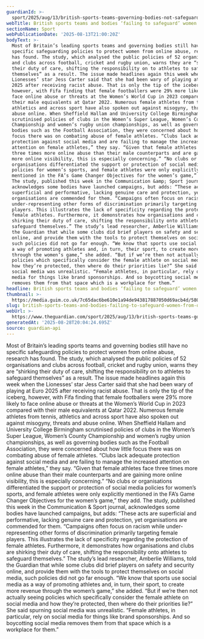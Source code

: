 ```yaml
---
guardianId: >-
  sport/2025/aug/13/british-sports-teams-governing-bodies-not-safeguarding-women-online-abuse-study
webTitle: British sports teams and bodies ‘failing to safeguard’ women from online abuse
sectionName: Sport
webPublicationDate: '2025-08-13T21:00:20Z'
bodyText: >-
  Most of Britain’s leading sports teams and governing bodies still have no
  specific safeguarding policies to protect women from online abuse, research
  has found. The study, which analysed the public policies of 52 organisations
  and clubs across football, cricket and rugby union, warns they are “shirking
  their duty of care, shifting the responsibility on to athletes to safeguard
  themselves” as a result. The issue made headlines again this week when the
  Lionesses’ star Jess Carter said that she had been wary of playing at Euro
  2025 after receiving racist abuse. That is only the tip of the iceberg,
  however, with Fifa finding that female footballers were 29% more likely to
  face online abuse or threats at the Women’s World Cup in 2023 compared with
  their male equivalents at Qatar 2022. Numerous female athletes from tennis,
  athletics and across sport have also spoken out against misogyny, threats and
  abuse online. When Sheffield Hallam and University College Birmingham
  scrutinised policies of clubs in the Women’s Super League, Women’s County
  Championship and women’s rugby union championships, as well as governing
  bodies such as the Football Association, they were concerned about how little
  focus there was on combating abuse of female athletes. “Clubs lack adequate
  protection against social media and are failing to manage the increased
  attention on female athletes,” they say. “Given that female athletes face
  three times more online abuse than their male counterparts and are gaining
  more online visibility, this is especially concerning.” “No clubs or
  organisations differentiated the support or protection of social media
  policies for women’s sports, and female athletes were only explicitly
  mentioned in the FA’s Game Changer Objectives for the women’s game,” they add.
  The study, published this week in the Communication &amp; Sport journal,
  acknowledges some bodies have launched campaigns, but adds: “These acts are
  superficial and performative, lacking genuine care and protection, yet
  organisations are commended for them. “Campaigns often focus on racism while
  under-representing other forms of discrimination primarily targeting female
  players. This illustrates the lack of specificity regarding the protection of
  female athletes. Furthermore, it demonstrates how organisations and clubs are
  shirking their duty of care, shifting the responsibility onto athletes to
  safeguard themselves.” The study’s lead researcher, Amberlie Williams, told
  the Guardian that while some clubs did brief players on safety and security
  online, and provide them with the tools to protect themselves on social media,
  such policies did not go far enough. “We know that sports use social media as
  a way of promoting athletes and, in turn, their sport, to create more revenue
  through the women’s game,” she added. “But if we’re then not actually seeing
  policies which specifically consider the female athlete on social media and
  how they’re protected, then where do their priorities lie?” She said spurning
  social media was unrealistic. “Female athletes, in particular, rely on social
  media for things like brand sponsorships. And so boycotting social media
  removes them from that space which is a workplace for them.”
headline: British sports teams and bodies ‘failing to safeguard’ women from online abuse
thumbnail: >-
  https://media.guim.co.uk/7c65dac6be610e1a94de943817887050d69acb4d/580_36_3330_2665/500.jpg
slug: british-sports-teams-and-bodies-failing-to-safeguard-women-from-online-abuse
webUrl: >-
  https://www.theguardian.com/sport/2025/aug/13/british-sports-teams-governing-bodies-not-safeguarding-women-online-abuse-study
generatedAt: '2025-08-28T20:04:24.695Z'
source: guardian-api
---
```

Most of Britain’s leading sports teams and governing bodies still have no specific safeguarding policies to protect women from online abuse, research has found. The study, which analysed the public policies of 52 organisations and clubs across football, cricket and rugby union, warns they are “shirking their duty of care, shifting the responsibility on to athletes to safeguard themselves” as a result. The issue made headlines again this week when the Lionesses’ star Jess Carter said that she had been wary of playing at Euro 2025 after receiving racist abuse. That is only the tip of the iceberg, however, with Fifa finding that female footballers were 29% more likely to face online abuse or threats at the Women’s World Cup in 2023 compared with their male equivalents at Qatar 2022. Numerous female athletes from tennis, athletics and across sport have also spoken out against misogyny, threats and abuse online. When Sheffield Hallam and University College Birmingham scrutinised policies of clubs in the Women’s Super League, Women’s County Championship and women’s rugby union championships, as well as governing bodies such as the Football Association, they were concerned about how little focus there was on combating abuse of female athletes. “Clubs lack adequate protection against social media and are failing to manage the increased attention on female athletes,” they say. “Given that female athletes face three times more online abuse than their male counterparts and are gaining more online visibility, this is especially concerning.” “No clubs or organisations differentiated the support or protection of social media policies for women’s sports, and female athletes were only explicitly mentioned in the FA’s Game Changer Objectives for the women’s game,” they add. The study, published this week in the Communication &amp; Sport journal, acknowledges some bodies have launched campaigns, but adds: “These acts are superficial and performative, lacking genuine care and protection, yet organisations are commended for them. “Campaigns often focus on racism while under-representing other forms of discrimination primarily targeting female players. This illustrates the lack of specificity regarding the protection of female athletes. Furthermore, it demonstrates how organisations and clubs are shirking their duty of care, shifting the responsibility onto athletes to safeguard themselves.” The study’s lead researcher, Amberlie Williams, told the Guardian that while some clubs did brief players on safety and security online, and provide them with the tools to protect themselves on social media, such policies did not go far enough. “We know that sports use social media as a way of promoting athletes and, in turn, their sport, to create more revenue through the women’s game,” she added. “But if we’re then not actually seeing policies which specifically consider the female athlete on social media and how they’re protected, then where do their priorities lie?” She said spurning social media was unrealistic. “Female athletes, in particular, rely on social media for things like brand sponsorships. And so boycotting social media removes them from that space which is a workplace for them.”

